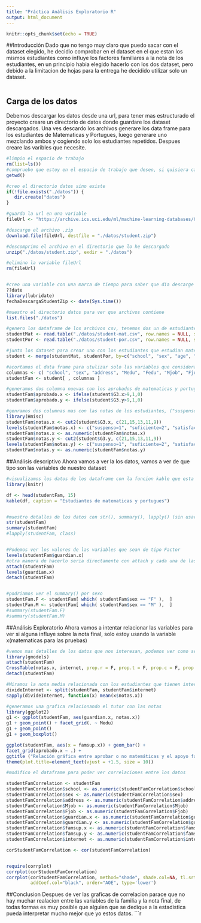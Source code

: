 ```yaml
---
title: "Práctica Análisis Exploratorio R"
output: html_document
---   
```


```r
knitr::opts_chunk$set(echo = TRUE)
```

##Introducción
Dado que no tengo muy claro que puedo sacar con el dataset elegido, he decidio comprobar en el dataset en el que estan los mismos estudiantes como influye los factores familiares a la nota de los estudiantes, en un principio habia elegido hacerlo con los dos dataset, pero debido a la limitacion de hojas para la entrega he decidido utilizar solo un dataset.
```
```

## Carga de los datos
Debemos descargar los datos desde una url, para tener mas estructurado el proyecto creare un directorio de datos donde guardare los dataset descargados. Una ves descardo los archivos generare los data frame para los estudiantes de Matematicas y Portugues, luego generare uno mezclando ambos y cogiendo solo los estudiantes repetidos. Despues creare las varibles que necesite.
```r

#limpio el espacio de trabajo
rm(list=ls())
#compruebo que estoy en el espacio de trabajo que deseo, si quisiera cambiarlo utilizaria la funcion setwd("ruta/deseada")
getwd()

#creo el directorio datos sino existe
if(!file.exists("./datos")) { 
   dir.create("datos")
}

#guardo la url en una variable
fileUrl <- "https://archive.ics.uci.edu/ml/machine-learning-databases/00320/student.zip"

#descargo el archivo .zip
download.file(fileUrl, destfile = "./datos/student.zip")

#descomprimo el archivo en el directorio que lo he descargado
unzip("./datos/student.zip", exdir = "./datos")

#elimino la variable fileUrl
rm(fileUrl)


#creo una variable con una marca de tiempo para saber que dia descarge el fichero, necesito la libreria lubridate, me ha tocado utilizar la ayuda para ver como se ejecutaba la funcion date
??date
library(lubridate)
fechaDescargaStudentZip <- date(Sys.time())

#muestro el directorio datos para ver que archivos contiene
list.files("./datos")

#genero los dataframe de los archivos csv, tenemos dos un de estudiantes de matematicas y otro de estudantes de portugues, utilizo la funcion read.table() para los dos
studentMat <- read.table("./datos/student-mat.csv", row.names = NULL, sep = ";", header = TRUE)
studentPor <- read.table("./datos/student-por.csv", row.names = NULL, sep = ";", header = TRUE)

#junto los dataset para crear uno con los estudiantes que estudian matematicas y portugues
student <- merge(studentMat, studentPor, by=c("school", "sex", "age", "address", "famsize", "Pstatus", "Medu", "Fedu", "Mjob", "Fjob", "reason", "nursery", "internet"))

#acortamos el data frame para utulizar solo las variables que consideramos importantes respecto a valores familiares
columnas <- c( "school", "sex", "address", "Medu", "Fedu", "Mjob", "Fjob", "guardian.x", "guardian.y", "famsup.x", "famsup.y", "famrel.x", "famrel.x", "internet")
studentFam <- student[ , columnas ]

#generamos dos columna nuevas con los aprobados de matematicas y portugues
studentFam$aprobado.x <- ifelse(student$G3.x>9,1,0)
studentFam$aprobado.y <- ifelse(student$G3.y>9,1,0)

#genramos dos columnas mas con las notas de los estudiantes, ("suspenso=1", "suficiente=2", "satisfactorio=3", "bueno=4", "excelente=5")
library(Hmisc)
studentFam$notas.x <- cut2(student$G3.x, c(21,15,13,11,9))
levels(studentFam$notas.x) <- c("suspenso=1", "suficiente=2", "satisfactorio=3", "bueno=4", "excelente=5")
studentFam$notas.x <- as.numeric(studentFam$notas.x)
studentFam$notas.y <- cut2(student$G3.y, c(21,15,13,11,9))
levels(studentFam$notas.y) <- c("suspenso=1", "suficiente=2", "satisfactorio=3", "bueno=4", "excelente=5")
studentFam$notas.y <- as.numeric(studentFam$notas.y)
```


##Análisis descriptivo
Ahora vamos a ver la los datos, vamos a ver de que tipo son las variables de nuestro dataset
```r
#visualizamos los datos de los dataframe con la funcion kable que esta en la libreria "knitr", solo muestro las 15 primeras filas para ver como son los datos
library(knitr)

df <- head(studentFam, 15)
kable(df, caption = "Estudiantes de matematicas y portugues")


#muestro detalles de los datos con str(), summary(), lapply() (sin usar)
str(studentFam)
summary(studentFam)
#lapply(studentFam, class)


#Podemos ver los valores de las variables que sean de tipo Factor
levels(studentFam$guardian.x)
#otra manera de hacerlo seria directamente con attach y cada una de las variables que queramos ver
attach(studentFam)
levels(guardian.x)
detach(studentFam)


#podriamos ver el summary() por sexo
studentFam.F <- studentFam[ which( studentFam$sex == "F" ),  ]
studentFam.M <- studentFam[ which( studentFam$sex == "M" ),  ]
#summary(studentFam.F)
#summary(studentFam.M)

```


##Análisis Exploratorio
Ahora vamos a intentar relacionar las variables para ver si alguna influye sobre la nota final, solo estoy usando la variable x(matematicas para las pruebas)
```r

#vemos mas detalles de los datos que nos interesan, podemos ver como se relacionan 2 variables
library(gmodels)
attach(studentFam)
CrossTable(notas.x, internet, prop.r = F, prop.t = F, prop.c = F, prop.chisq = F)
detach(studentFam)

#Miramos la nota media relacionada con los estudiantes que tienen internet en casa
divideInternet <- split(studentFam, studentFam$internet)
sapply(divideInternet, function(x) mean(x$notas.x))

#generamos una grafica relacionando el tutor con las notas
library(ggplot2)
g1 <- ggplot(studentFam, aes(guardian.x, notas.x))
g1 + geom_point() + facet_grid(. ~ Medu)
g1 + geom_point() 
g1 + geom_boxplot()

ggplot(studentFam, aes(x = famsup.x)) + geom_bar() +
facet_grid(aprobado.x ~ .) +
ggtitle ("Relación gráfica entre aprobar o no matemáticas y el apoyo familiar") +
theme(plot.title=element_text(vjust = +1.5, size = 10))

#modifico el dataframe para poder ver correlaciones entre los datos

studentFamCorrelation <- studentFam
studentFamCorrelation$school <- as.numeric(studentFamCorrelation$school)
studentFamCorrelation$sex <- as.numeric(studentFamCorrelation$sex)
studentFamCorrelation$address <- as.numeric(studentFamCorrelation$address)
studentFamCorrelation$Mjob <- as.numeric(studentFamCorrelation$Mjob)
studentFamCorrelation$Fjob <- as.numeric(studentFamCorrelation$Fjob)
studentFamCorrelation$guardian.x <- as.numeric(studentFamCorrelation$guardian.x)
studentFamCorrelation$guardian.y <- as.numeric(studentFamCorrelation$guardian.y)
studentFamCorrelation$famsup.x <- as.numeric(studentFamCorrelation$famsup.x)
studentFamCorrelation$famsup.y <- as.numeric(studentFamCorrelation$famsup.y)
studentFamCorrelation$internet <- as.numeric(studentFamCorrelation$internet)

corStudentFamCorrelation <- cor(studentFamCorrelation)


require(corrplot)
corrplot(corStudentFamCorrelation)
corrplot(corStudentFamCorrelation, method="shade", shade.col=NA, tl.srt=45,
         addCoef.col="black", order="AOE", type='lower')
```


##Conclusion
Despues de ver las graficas de correlacion parace que no hay muchar realacion entre las variables de la familia y la nota final, de todas formas es muy posible que alguien que se dedique a la estadistica pueda interpretar mucho  mejor que yo estos datos.
```r

